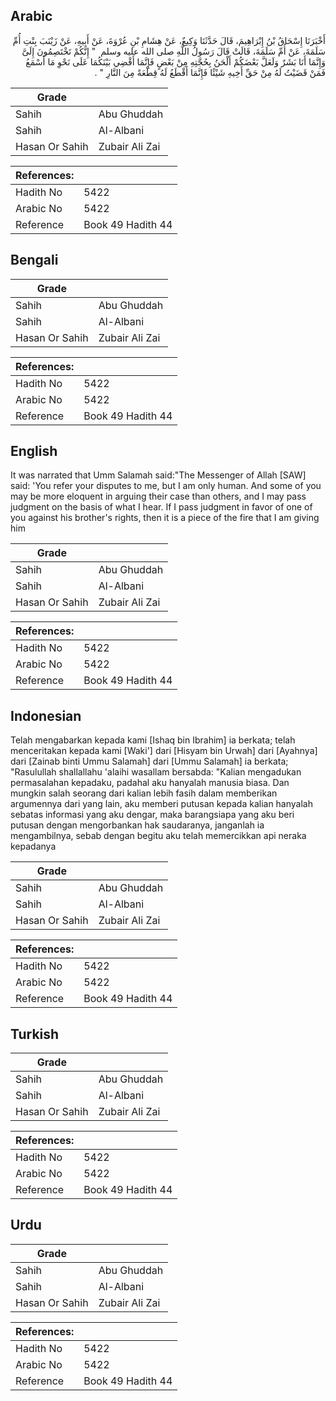 ## Arabic

<div
  dir="rtl"
  lang="ar"
  style={{ fontSize: "larger", backgroundColor: "#f8f9fa", padding: 20 }}
>
  أَخْبَرَنَا إِسْحَاقُ بْنُ إِبْرَاهِيمَ، قَالَ حَدَّثَنَا وَكِيعٌ، عَنْ
  هِشَامِ بْنِ عُرْوَةَ، عَنْ أَبِيهِ، عَنْ زَيْنَبَ بِنْتِ أُمِّ سَلَمَةَ، عَنْ
  أُمِّ سَلَمَةَ، قَالَتْ قَالَ رَسُولُ اللَّهِ صلى الله عليه وسلم ‏ "‏
  إِنَّكُمْ تَخْتَصِمُونَ إِلَىَّ وَإِنَّمَا أَنَا بَشَرٌ وَلَعَلَّ بَعْضَكُمْ
  أَلْحَنُ بِحُجَّتِهِ مِنْ بَعْضٍ فَإِنَّمَا أَقْضِي بَيْنَكُمَا عَلَى نَحْوِ
  مَا أَسْمَعُ فَمَنْ قَضَيْتُ لَهُ مِنْ حَقِّ أَخِيهِ شَيْئًا فَإِنَّمَا
  أَقْطَعُ لَهُ قِطْعَةً مِنَ النَّارِ ‏"‏ ‏.‏
</div>
<div style={{ backgroundColor: "#f8f9fa", padding: 20, marginBottom: 10 }}>
  <table>
    <thead>
      <tr>
        <th>Grade</th>
        <th></th>
      </tr>
    </thead>
    <tbody>
      <tr>
        <td>Sahih</td>
        <td>Abu Ghuddah</td>
      </tr>
      <tr>
        <td>Sahih</td>
        <td>Al-Albani</td>
      </tr>
      <tr>
        <td>Hasan Or Sahih</td>
        <td>Zubair Ali Zai</td>
      </tr>
    </tbody>
  </table>
  <table>
    <thead>
      <tr>
        <th>References:</th>
        <th></th>
      </tr>
    </thead>
    <tbody>
      <tr>
        <td>Hadith No</td>
        <td>5422</td>
      </tr>
      <tr>
        <td>Arabic No</td>
        <td>5422</td>
      </tr>
      <tr>
        <td>Reference</td>
        <td>Book 49 Hadith 44</td>
      </tr>
    </tbody>
  </table>
</div>

## Bengali

<div
  dir="ltr"
  lang="bn"
  style={{ fontSize: "larger", backgroundColor: "#f8f9fa", padding: 20 }}
></div>
<div style={{ backgroundColor: "#f8f9fa", padding: 20, marginBottom: 10 }}>
  <table>
    <thead>
      <tr>
        <th>Grade</th>
        <th></th>
      </tr>
    </thead>
    <tbody>
      <tr>
        <td>Sahih</td>
        <td>Abu Ghuddah</td>
      </tr>
      <tr>
        <td>Sahih</td>
        <td>Al-Albani</td>
      </tr>
      <tr>
        <td>Hasan Or Sahih</td>
        <td>Zubair Ali Zai</td>
      </tr>
    </tbody>
  </table>
  <table>
    <thead>
      <tr>
        <th>References:</th>
        <th></th>
      </tr>
    </thead>
    <tbody>
      <tr>
        <td>Hadith No</td>
        <td>5422</td>
      </tr>
      <tr>
        <td>Arabic No</td>
        <td>5422</td>
      </tr>
      <tr>
        <td>Reference</td>
        <td>Book 49 Hadith 44</td>
      </tr>
    </tbody>
  </table>
</div>

## English

<div
  dir="ltr"
  lang="en"
  style={{ fontSize: "larger", backgroundColor: "#f8f9fa", padding: 20 }}
>
  It was narrated that Umm Salamah said:"The Messenger of Allah [SAW] said: 'You
  refer your disputes to me, but I am only human. And some of you may be more
  eloquent in arguing their case than others, and I may pass judgment on the
  basis of what I hear. If I pass judgment in favor of one of you against his
  brother's rights, then it is a piece of the fire that I am giving him
</div>
<div style={{ backgroundColor: "#f8f9fa", padding: 20, marginBottom: 10 }}>
  <table>
    <thead>
      <tr>
        <th>Grade</th>
        <th></th>
      </tr>
    </thead>
    <tbody>
      <tr>
        <td>Sahih</td>
        <td>Abu Ghuddah</td>
      </tr>
      <tr>
        <td>Sahih</td>
        <td>Al-Albani</td>
      </tr>
      <tr>
        <td>Hasan Or Sahih</td>
        <td>Zubair Ali Zai</td>
      </tr>
    </tbody>
  </table>
  <table>
    <thead>
      <tr>
        <th>References:</th>
        <th></th>
      </tr>
    </thead>
    <tbody>
      <tr>
        <td>Hadith No</td>
        <td>5422</td>
      </tr>
      <tr>
        <td>Arabic No</td>
        <td>5422</td>
      </tr>
      <tr>
        <td>Reference</td>
        <td>Book 49 Hadith 44</td>
      </tr>
    </tbody>
  </table>
</div>

## Indonesian

<div
  dir="ltr"
  lang="id"
  style={{ fontSize: "larger", backgroundColor: "#f8f9fa", padding: 20 }}
>
  Telah mengabarkan kepada kami [Ishaq bin Ibrahim] ia berkata; telah
  menceritakan kepada kami [Waki'] dari [Hisyam bin Urwah] dari [Ayahnya] dari
  [Zainab binti Ummu Salamah] dari [Ummu Salamah] ia berkata; "Rasulullah
  shallallahu 'alaihi wasallam bersabda: "Kalian mengadukan permasalahan
  kepadaku, padahal aku hanyalah manusia biasa. Dan mungkin salah seorang dari
  kalian lebih fasih dalam memberikan argumennya dari yang lain, aku memberi
  putusan kepada kalian hanyalah sebatas informasi yang aku dengar, maka
  barangsiapa yang aku beri putusan dengan mengorbankan hak saudaranya,
  janganlah ia mengambilnya, sebab dengan begitu aku telah memercikkan api
  neraka kepadanya
</div>
<div style={{ backgroundColor: "#f8f9fa", padding: 20, marginBottom: 10 }}>
  <table>
    <thead>
      <tr>
        <th>Grade</th>
        <th></th>
      </tr>
    </thead>
    <tbody>
      <tr>
        <td>Sahih</td>
        <td>Abu Ghuddah</td>
      </tr>
      <tr>
        <td>Sahih</td>
        <td>Al-Albani</td>
      </tr>
      <tr>
        <td>Hasan Or Sahih</td>
        <td>Zubair Ali Zai</td>
      </tr>
    </tbody>
  </table>
  <table>
    <thead>
      <tr>
        <th>References:</th>
        <th></th>
      </tr>
    </thead>
    <tbody>
      <tr>
        <td>Hadith No</td>
        <td>5422</td>
      </tr>
      <tr>
        <td>Arabic No</td>
        <td>5422</td>
      </tr>
      <tr>
        <td>Reference</td>
        <td>Book 49 Hadith 44</td>
      </tr>
    </tbody>
  </table>
</div>

## Turkish

<div
  dir="ltr"
  lang="tr"
  style={{ fontSize: "larger", backgroundColor: "#f8f9fa", padding: 20 }}
></div>
<div style={{ backgroundColor: "#f8f9fa", padding: 20, marginBottom: 10 }}>
  <table>
    <thead>
      <tr>
        <th>Grade</th>
        <th></th>
      </tr>
    </thead>
    <tbody>
      <tr>
        <td>Sahih</td>
        <td>Abu Ghuddah</td>
      </tr>
      <tr>
        <td>Sahih</td>
        <td>Al-Albani</td>
      </tr>
      <tr>
        <td>Hasan Or Sahih</td>
        <td>Zubair Ali Zai</td>
      </tr>
    </tbody>
  </table>
  <table>
    <thead>
      <tr>
        <th>References:</th>
        <th></th>
      </tr>
    </thead>
    <tbody>
      <tr>
        <td>Hadith No</td>
        <td>5422</td>
      </tr>
      <tr>
        <td>Arabic No</td>
        <td>5422</td>
      </tr>
      <tr>
        <td>Reference</td>
        <td>Book 49 Hadith 44</td>
      </tr>
    </tbody>
  </table>
</div>

## Urdu

<div
  dir="rtl"
  lang="ur"
  style={{ fontSize: "larger", backgroundColor: "#f8f9fa", padding: 20 }}
></div>
<div style={{ backgroundColor: "#f8f9fa", padding: 20, marginBottom: 10 }}>
  <table>
    <thead>
      <tr>
        <th>Grade</th>
        <th></th>
      </tr>
    </thead>
    <tbody>
      <tr>
        <td>Sahih</td>
        <td>Abu Ghuddah</td>
      </tr>
      <tr>
        <td>Sahih</td>
        <td>Al-Albani</td>
      </tr>
      <tr>
        <td>Hasan Or Sahih</td>
        <td>Zubair Ali Zai</td>
      </tr>
    </tbody>
  </table>
  <table>
    <thead>
      <tr>
        <th>References:</th>
        <th></th>
      </tr>
    </thead>
    <tbody>
      <tr>
        <td>Hadith No</td>
        <td>5422</td>
      </tr>
      <tr>
        <td>Arabic No</td>
        <td>5422</td>
      </tr>
      <tr>
        <td>Reference</td>
        <td>Book 49 Hadith 44</td>
      </tr>
    </tbody>
  </table>
</div>
